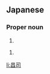 ==Japanese==
{{ja-kanjitab|しょう|じ|yomi=o}}
{{ja-kanjitab|まさ|し}}

===Proper noun===
{{ja-pos|proper|しょうじ}}

# {{given name|male|lang=ja|sort=しょうじ}}

{{ja-pos|proper|まさし}}

# {{given name|male|lang=ja|sort=まさし}}

[[li:昌司]]